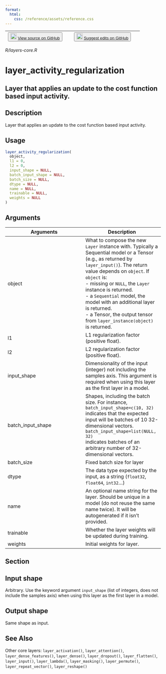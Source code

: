```yaml
---
format:
  html:
    css: /reference/assets/reference.css
---
```


| <button class="button"> ![](/reference/assets/GitHub-Mark-32px.png){width="20"} [View source on GitHub](https://github.com/rstudio/keras//blob/main/R/layers-core.R) </button> | <button class="button"> ![](/reference/assets/GitHub-Mark-32px.png){width="20"} [Suggest edits on GitHub](https://github.com/rstudio/keras//edit/main/R/layers-core.R) </button> |
|:------------------------------:|:--------------------------------------:|

*R/layers-core.R*

# layer_activity_regularization

## Layer that applies an update to the cost function based input activity.

## Description
Layer that applies an update to the cost function based input activity. 


## Usage
```r
layer_activity_regularization( 
  object, 
  l1 = 0, 
  l2 = 0, 
  input_shape = NULL, 
  batch_input_shape = NULL, 
  batch_size = NULL, 
  dtype = NULL, 
  name = NULL, 
  trainable = NULL, 
  weights = NULL 
) 
```

## Arguments
|Arguments|Description|
|---|---|
| object | What to compose the new `Layer` instance with. Typically a Sequential model or a Tensor (e.g., as returned by `layer_input()`). The return value depends on `object`. If `object` is: <br>- missing or `NULL`, the `Layer` instance is returned. <br>- a `Sequential` model, the model with an additional layer is returned. <br>- a Tensor, the output tensor from `layer_instance(object)` is returned.  |
| l1 | L1 regularization factor (positive float). |
| l2 | L2 regularization factor (positive float). |
| input_shape | Dimensionality of the input (integer) not including the samples axis. This argument is required when using this layer as the first layer in a model. |
| batch_input_shape | Shapes, including the batch size. For instance, `batch_input_shape=c(10, 32)` indicates that the expected input will be batches of 10 32-dimensional vectors. `batch_input_shape=list(NULL, 32)`<br>indicates batches of an arbitrary number of 32-dimensional vectors. |
| batch_size | Fixed batch size for layer |
| dtype | The data type expected by the input, as a string (`float32`, `float64`, `int32`...) |
| name | An optional name string for the layer. Should be unique in a model (do not reuse the same name twice). It will be autogenerated if it isn't provided. |
| trainable | Whether the layer weights will be updated during training. |
| weights | Initial weights for layer. |


## Section

## Input shape

 Arbitrary. Use the keyword argument `input_shape` (list of integers, does not include the samples axis) when using this layer as the first layer in a model. 

## Output shape

 Same shape as input. 




## See Also
Other core layers:  `layer_activation()`, `layer_attention()`, `layer_dense_features()`, `layer_dense()`, `layer_dropout()`, `layer_flatten()`, `layer_input()`, `layer_lambda()`, `layer_masking()`, `layer_permute()`, `layer_repeat_vector()`, `layer_reshape()`

